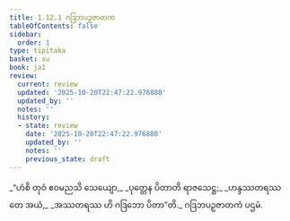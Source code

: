 ```yaml
---
title: 1.12.1 ဂဒြဘပဉှဇာတက
tableOfContents: false
sidebar:
  order: 1
type: tipitaka
basket: su
book: ja1
review:
  current: review
  updated: '2025-10-20T22:47:22.976880'
  updated_by: ''
  notes: ''
  history:
  - state: review
    date: '2025-10-20T22:47:22.976880'
    updated_by: ''
    notes: ''
    previous_state: draft
---
```



<DynamicBreadcrumb />


<ReviewStatus review={frontmatter.review} showDetails={true} />

<HypothesisAnnotation frontmatter={frontmatter} />

<Division number="111" book="ja1" e="ch" v="22" p="26">

<Paragraph number="247" type="verses" book="ja1">
_“ဟံစိ တုဝံ ဧဝမညသိ သေယျော,_  
_ပုတ္တေန ပိတာတိ ရာဇသေဋ္ဌ;_  
_ဟန္ဒဿတရဿ တေ အယံ,_  
_အဿတရဿ ဟိ ဂဒြဘော ပိတာ”တိ._  


</Paragraph>
</Division>

<Paragraph number="248" type="center" book="ja1">
ဂဒြဘပဉှဇာတကံ ပဌမံ.
</Paragraph>